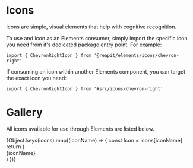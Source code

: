 
<Meta title="Icons/All Icons" />

# Icons

Icons are simple, visual elements that help with cognitive recognition.

To use and icon as an Elements consumer, simply import the specific icon you need from it's dedicated package
entry point. For example:

```tsx
import { ChevronRightIcon } from '@reapit/elements/icons/chevron-right'
```

If consuming an icon within another Elements component, you can target the exact icon you need:

```tsx
import { ChevronRightIcon } from '#src/icons/chevron-right'
```

# Gallery

All icons available for use through Elements are listed below.

<div style={{ display: 'grid', grid: 'auto-flow / repeat(4, auto)', gap: 'var(--spacing-4)' }}>
  {Object.keys(icons).map((iconName) => {
    const Icon = icons[iconName]
    return (
      <div
        key={iconName}
        style={{
          color: '#FA00FF',
          display: 'flex',
          flexDirection: 'row',
          alignItems: 'center',
          gap: 'var(--spacing-4)',
        }}
      >
        <div
          style={{
            boxSizing: 'content-box',
            border: '1px solid #FA00FF',
            display: 'flex',
            alignItems: 'center',
            justifyContent: 'center',
            padding: 'var(--spacing-2)',
          }}
        >
          <Icon color="primary" size="lg" />
        </div>
        <Text style={{ color: 'inherit' }} size="sm">
          {iconName}
        </Text>
      </div>
    )
  })}
</div>
